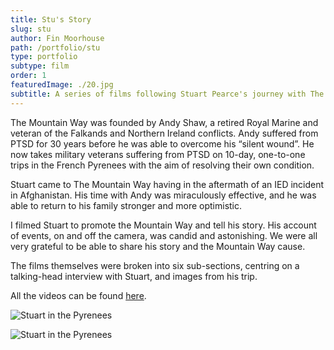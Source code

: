 ```yaml
---
title: Stu's Story
slug: stu
author: Fin Moorhouse
path: /portfolio/stu
type: portfolio
subtype: film
order: 1
featuredImage: ./20.jpg
subtitle: A series of films following Stuart Pearce's journey with The Mountain Way, a charity for veterans with PTSD.
---
```


The Mountain Way was founded by Andy Shaw, a retired Royal Marine and veteran of the Falkands and Northern Ireland conflicts. Andy suffered from PTSD for 30 years before he was able to overcome his “silent wound”. He now takes military veterans suffering from PTSD on 10-day, one-to-one trips in the French Pyrenees with the aim of resolving their own condition.

Stuart came to The Mountain Way having in the aftermath of an IED incident in Afghanistan. His time with Andy was miraculously effective, and he was able to return to his family stronger and more optimistic.

I filmed Stuart to promote the Mountain Way and tell his story. His account of events, on and off the camera, was candid and astonishing. We were all very grateful to be able to share his story and the Mountain Way cause.

The films themselves were broken into six sub-sections, centring on a talking-head interview with Stuart, and images from his trip.

All the videos can be found <a href='https://www.youtube.com/playlist?list=PLbCQ-eLK9qR2ClXKRGrymiCVXNkZtV8eO'>here</a>.

![Stuart in the Pyrenees](./stu.jpg)

![Stuart in the Pyrenees](./20.jpg)
